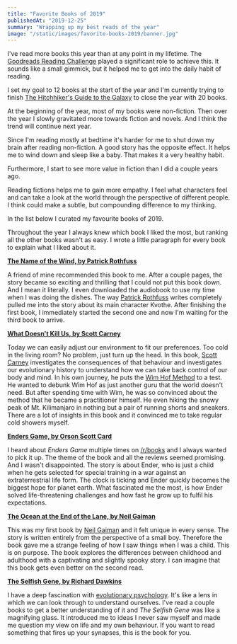 ```yaml
---
title: "Favorite Books of 2019"
publishedAt: "2019-12-25"
summary: "Wrapping up my best reads of the year"
image: "/static/images/favorite-books-2019/banner.jpg"
---
```


I've read more books this year than at any point in my lifetime. The [Goodreads Reading Challenge](https://www.goodreads.com/challenges/show/8863-2019-reading-challenge) played a significant role to achieve this. It sounds like a small gimmick, but it helped me to get into the daily habit of reading.

I set my goal to 12 books at the start of the year and I'm currently trying to finish [The Hitchhiker's Guide to the Galaxy](https://www.goodreads.com/book/show/386162.The_Hitchhiker_s_Guide_to_the_Galaxy?ac=1&from_search=true&qid=BZPi1D81P2&rank=1) to close the year with 20 books.

At the beginning of the year, most of my books were non-fiction. Then over the year I slowly gravitated more towards fiction and novels. And I think the trend will continue next year.

Since I'm reading mostly at bedtime it's harder for me to shut down my brain after reading non-fiction. A good story has the opposite effect. It helps me to wind down and sleep like a baby. That makes it a very healthy habit.

Furthermore, I start to see more value in fiction than I did a couple years ago.

Reading fictions helps me to gain more empathy. I feel what characters feel and can take a look at the world through the perspective of different people. I think could make a subtle, but compounding difference to my thinking.

In the list below I curated my favourite books of 2019.

Throughout the year I always knew which book I liked the most, but ranking all the other books wasn't as easy. I wrote a little paragraph for every book to explain what I liked about it.

**[The Name of the Wind, by Patrick Rothfuss](https://www.goodreads.com/book/show/186074.The_Name_of_the_Wind?from_search=true&qid=3Bdk5wxEXA&rank=1)**

A friend of mine recommended this book to me. After a couple pages, the story became so exciting and thrilling that I could not put this book down. And I mean it literally. I even downloaded the audiobook to use my time when I was doing the dishes. The way [Patrick Rothfuss](https://www.goodreads.com/author/show/108424.Patrick_Rothfuss) writes completely pulled me into the story about its main character Kvothe. After finishing the first book, I immediately started the second one and now I'm waiting for the third book to arrive.

**[What Doesn't Kill Us, by Scott Carney](https://www.goodreads.com/book/show/30039048-what-doesn-t-kill-us?from_search=true&qid=23AfDBJANg&rank=6)**

Today we can easily adjust our environment to fit our preferences. Too cold in the living room? No problem, just turn up the head. In this book, [Scott Carney](https://www.goodreads.com/author/show/7210762.Scott_Carney) investigates the consequences of that behaviour and investigates our evolutionary history to understand how we can take back control of our body and mind. In his own journey, he puts the [Wim Hof Method](https://www.wimhofmethod.com/) to a test. He wanted to debunk Wim Hof as just another guru that the world doesn't need. But after spending time with Wim, he was so convinced about the method that he became a practitioner himself. He even hiking the snowy peak of Mt. Kilimanjaro in nothing but a pair of running shorts and sneakers. There are a lot of insights in this book and it convinced me to take regular cold showers myself.

**[Enders Game, by Orson Scott Card](https://www.goodreads.com/book/show/375802.Ender_s_Game?ac=1&from_search=true&qid=kn6AF8P4ew&rank=1)**

I heard about _Enders Game_ multiple times on [/r/books](https://www.reddit.com/r/books) and I always wanted to pick it up. The theme of the book and all the reviews seemed promising. And I wasn't disappointed. The story is about Ender, who is just a child when he gets selected for special training in a war against an extraterrestrial life form. The clock is ticking and Ender quickly becomes the biggest hope for planet earth. What fascinated me the most, is how Ender solved life-threatening challenges and how fast he grow up to fulfil his expectations.

**[The Ocean at the End of the Lane, by Neil Gaiman](https://www.goodreads.com/book/show/15783514-the-ocean-at-the-end-of-the-lane?from_search=true&qid=GGwUquPjQQ&rank=1)**

This was my first book by [Neil Gaiman](https://en.wikipedia.org/wiki/Neil_Gaiman) and it felt unique in every sense. The story is written entirely from the perspective of a small boy. Therefore the book gave me a strange feeling of how I saw things when I was a child. This is on purpose. The book explores the differences between childhood and adulthood with a captivating and slightly spooky story. I can imagine that this book gets even better on the second read.

**[The Selfish Gene, by Richard Dawkins](https://www.goodreads.com/book/show/61535.The_Selfish_Gene?from_search=true&qid=lAzdVZKR5g&rank=1)**

I have a deep fascination with [evolutionary psychology](https://en.wikipedia.org/wiki/Evolutionary_psychology). It's like a lens in which we can look through to understand ourselves. I've read a couple books to get a better understanding of it and _The Selfish Gene_ was like a magnifying glass. It introduced me to ideas I never saw myself and made me question my view on life and my own behaviour. If you want to read something that fires up your synapses, this is the book for you.
